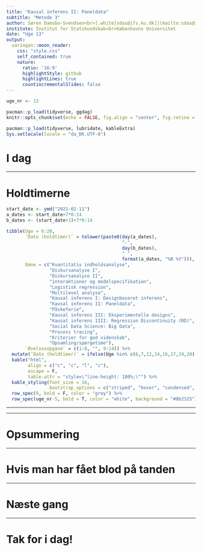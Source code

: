 ```yaml
---
title: "Kausal inferens II: Paneldata"
subtitle: "Metode 3"
author: Søren Damsbo-Svendsen<br>[.white[sdas@ifs.ku.dk]](mailto:sdas@ifs.ku.dk)
institute: Institut for Statskundskab<br>Københavns Universitet
date: "Uge 13"
output:
  xaringan::moon_reader:
    css: "style.css"
    self_contained: true
    nature:
      ratio: '16:9'
      highlightStyle: github
      highlightLines: true
      countincrementalSlides: false
---
```


```r
uge_nr <- 13

pacman::p_load(tidyverse, ggdag)
knitr::opts_chunk$set(echo = FALSE, fig.align = "center", fig.retina = 3, fig.height = knitr::opts_chunk$get("fig.width")/2)

pacman::p_load(tidyverse, lubridate, kableExtra)
Sys.setlocale(locale = "da_DK.UTF-8")
```

# I dag


---

# Holdtimerne

```r

start_date <- ymd("2021-02-11")
a_dates <- start_date+7*0:14
b_dates <- (start_date+1)+7*0:14

tibble(Uge = 6:20, 
       `Dato (holdtimer)` = tolower(paste0(day(a_dates),
                                           "-", 
                                           day(b_dates),
                                           " ", 
                                           format(a_dates, "%B %Y"))), 
       Emne = c("Kvantitativ indholdsanalyse",
                "Diskursanalyse I",
                "Diskursanalyse II",
                "interaktioner og modelspecifikation",
                "Logistisk regression",
                "Multilevel analyse",
                "Kausal inferens I: Designbaseret inferens",
                "Kausal inferens II: Paneldata",
                "Påskeferie",
                "Kausal inferens III: Eksperimentelle designs",
                "Kausal inferens IIII: Regression Discontinuity (RD)",
                "Social Data Science: Big Data",
                "Process tracing",
                "Kriterier for god videnskab",
                "Opsamling/spørgetime"), 
       `Øvelsesopgave` = c(1:8, "", 9:14)) %>%
  mutate(`Dato (holdtimer)` = ifelse(Uge %in% c(6,7,12,14,16,17,19,20), "", `Dato (holdtimer)`)) %>% 
  kable("html", 
        align = c("c", "c", "l", "c"),
        escape = F,
        table.attr = "style=\"line-height: 100%;\"") %>% 
  kable_styling(font_size = 16,
                bootstrap_options = c("striped", "hover", "condensed", "responsive")) %>% 
  row_spec(9, bold = F, color = "grey") %>% 
  row_spec(uge_nr-5, bold = T, color = "white", background = "#8b2325")
```

---

---

# Opsummering


---

# Hvis man har fået blod på tanden 

---

# Næste gang

---

# Tak for i dag!
